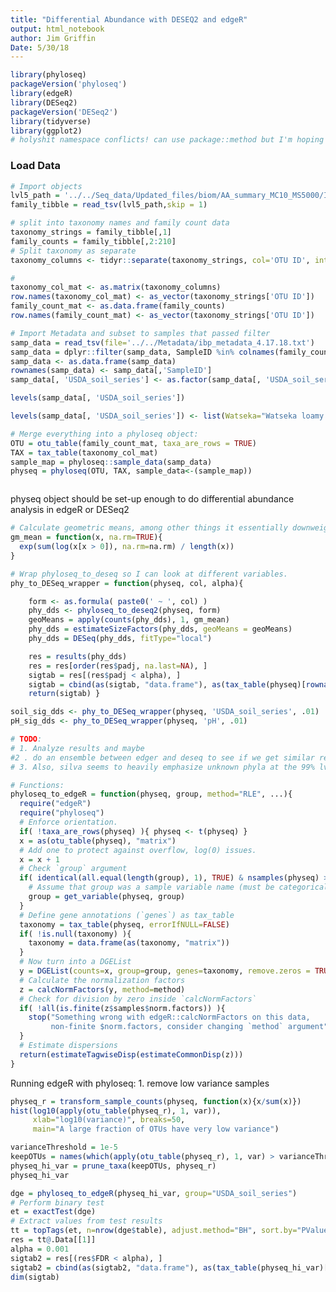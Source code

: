 ```yaml
---
title: "Differential Abundance with DESEQ2 and edgeR"
output: html_notebook
author: Jim Griffin
Date: 5/30/18
---
```




```r
library(phyloseq)
packageVersion('phyloseq')
library(edgeR)
library(DESeq2)
packageVersion('DESeq2')
library(tidyverse)
library(ggplot2)
# holyshit namespace conflicts! can use package::method but I'm hoping internally packages handle this automatically.
```

### Load Data
```r
# Import objects
lvl5_path = '../../Seq_data/Updated_files/biom/AA_summary_MC10_MS5000/IBP_mc10_ms5000_w_tax_L5.txt'
family_tibble = read_tsv(lvl5_path,skip = 1)

# split into taxonomy names and family count data
taxonomy_strings = family_tibble[,1]
family_counts = family_tibble[,2:210]
# Split taxonomy as separate
taxonomy_columns <- tidyr::separate(taxonomy_strings, col='OTU ID', into=c('Kingdom', 'Phylum', 'Class', 'Order', 'Family'), sep=';')

#
taxonomy_col_mat <- as.matrix(taxonomy_columns)
row.names(taxonomy_col_mat) <- as_vector(taxonomy_strings['OTU ID'])
family_count_mat <- as.data.frame(family_counts)
row.names(family_count_mat) <- as_vector(taxonomy_strings['OTU ID'])

# Import Metadata and subset to samples that passed filter
samp_data = read_tsv(file='../../Metadata/ibp_metadata_4.17.18.txt')
samp_data = dplyr::filter(samp_data, SampleID %in% colnames(family_counts))
samp_data <- as.data.frame(samp_data)
rownames(samp_data) <- samp_data[,'SampleID']
samp_data[, 'USDA_soil_series'] <- as.factor(samp_data[, 'USDA_soil_series'])

levels(samp_data[, 'USDA_soil_series'])

levels(samp_data[, 'USDA_soil_series']) <- list(Watseka="Watseka loamy fine sand", Other=c("Hoopeston fine sandy loam", "Selma loam"))

# Merge everything into a phyloseq object:
OTU = otu_table(family_count_mat, taxa_are_rows = TRUE)
TAX = tax_table(taxonomy_col_mat)
sample_map = phyloseq::sample_data(samp_data)
physeq = phyloseq(OTU, TAX, sample_data<-(sample_map))



```


physeq object should be set-up enough to do differential abundance analysis in edgeR or DESeq2
```r
# Calculate geometric means, among other things it essentially downweights samples with high spread:
gm_mean = function(x, na.rm=TRUE){
  exp(sum(log(x[x > 0]), na.rm=na.rm) / length(x))
}

# Wrap phyloseq_to_deseq so I can look at different variables. 
phy_to_DESeq_wrapper = function(physeq, col, alpha){

	form <- as.formula( paste0(' ~ ', col) ) 
	phy_dds <- phyloseq_to_deseq2(physeq, form)
	geoMeans = apply(counts(phy_dds), 1, gm_mean)
	phy_dds = estimateSizeFactors(phy_dds, geoMeans = geoMeans)
	phy_dds = DESeq(phy_dds, fitType="local")

	res = results(phy_dds)
	res = res[order(res$padj, na.last=NA), ]
	sigtab = res[(res$padj < alpha), ]
	sigtab = cbind(as(sigtab, "data.frame"), as(tax_table(physeq)[rownames(sigtab), ], "matrix"))
	return(sigtab) }

soil_sig_dds <- phy_to_DESeq_wrapper(physeq, 'USDA_soil_series', .01)
pH_sig_dds <- phy_to_DESeq_wrapper(physeq, 'pH', .01)

# TODO:
# 1. Analyze results and maybe 
#2 . do an ensemble between edger and deseq to see if we get similar results. 
# 3. Also, silva seems to heavily emphasize unknown phyla at the 99% lvl. Maybe I can re-analyze with the 97% and see if I get anything more meaningful?
```
```r
# Functions:
phyloseq_to_edgeR = function(physeq, group, method="RLE", ...){
  require("edgeR")
  require("phyloseq")
  # Enforce orientation.
  if( !taxa_are_rows(physeq) ){ physeq <- t(physeq) }
  x = as(otu_table(physeq), "matrix")
  # Add one to protect against overflow, log(0) issues.
  x = x + 1
  # Check `group` argument
  if( identical(all.equal(length(group), 1), TRUE) & nsamples(physeq) > 1 ){
    # Assume that group was a sample variable name (must be categorical)
    group = get_variable(physeq, group)
  }
  # Define gene annotations (`genes`) as tax_table
  taxonomy = tax_table(physeq, errorIfNULL=FALSE)
  if( !is.null(taxonomy) ){
    taxonomy = data.frame(as(taxonomy, "matrix"))
  } 
  # Now turn into a DGEList
  y = DGEList(counts=x, group=group, genes=taxonomy, remove.zeros = TRUE, ...)
  # Calculate the normalization factors
  z = calcNormFactors(y, method=method)
  # Check for division by zero inside `calcNormFactors`
  if( !all(is.finite(z$samples$norm.factors)) ){
    stop("Something wrong with edgeR::calcNormFactors on this data,
         non-finite $norm.factors, consider changing `method` argument")
  }
  # Estimate dispersions
  return(estimateTagwiseDisp(estimateCommonDisp(z)))
}


```



Running edgeR with phyloseq:
1. remove low variance samples
```r
physeq_r = transform_sample_counts(physeq, function(x){x/sum(x)})
hist(log10(apply(otu_table(physeq_r), 1, var)),
     xlab="log10(variance)", breaks=50,
     main="A large fraction of OTUs have very low variance")
```
```r
varianceThreshold = 1e-5
keepOTUs = names(which(apply(otu_table(physeq_r), 1, var) > varianceThreshold))
physeq_hi_var = prune_taxa(keepOTUs, physeq_r)
physeq_hi_var
```

```r
dge = phyloseq_to_edgeR(physeq_hi_var, group="USDA_soil_series")
# Perform binary test
et = exactTest(dge)
# Extract values from test results
tt = topTags(et, n=nrow(dge$table), adjust.method="BH", sort.by="PValue")
res = tt@.Data[[1]]
alpha = 0.001
sigtab2 = res[(res$FDR < alpha), ]
sigtab2 = cbind(as(sigtab2, "data.frame"), as(tax_table(physeq_hi_var)[rownames(sigtab2), ], "matrix"))
dim(sigtab)
```

